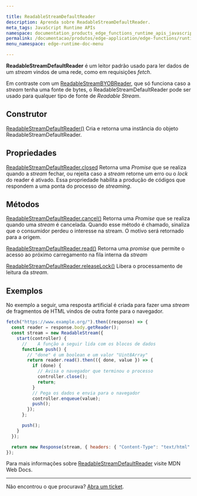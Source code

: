 ```yaml
---

title: ReadableStreamDefaultReader
description: Aprenda sobre ReadableStreamDefaultReader.
meta_tags: JavaScript Runtime APIs
namespace: documentation_products_edge_functions_runtime_apis_javascript_readable_default_reader
permalink: /documentacao/produtos/edge-application/edge-functions/runtime-apis/javascript/readable-default-reader/
menu_namespace: edge-runtime-doc-menu

---
```


**ReadableStreamDefaultReader** é um leitor padrão usado para ler dados de um *stream* vindos de uma rede, como em requisições *fetch*.

Em contraste com um [ReadableStreamBYOBReader](/pt-br/documentacao/produtos/edge-application/edge-functions/runtime-apis/javascript/readable-byob-reader/), que só funciona caso a *stream* tenha uma fonte de bytes, o ReadableStreamDefaultReader pode ser usado para qualquer tipo de fonte de *Readable Stream*.

## Construtor

[ReadableStreamDefaultReader()](https://developer.mozilla.org/en-US/docs/Web/API/ReadableStreamDefaultReader/ReadableStreamDefaultReader)
Cria e retorna uma instância do objeto ReadableStreamDefaultReader.

## Propriedades

[ReadableStreamDefaultReader.closed](https://developer.mozilla.org/en-US/docs/Web/API/ReadableStreamDefaultReader/closed)
Retorna uma *Promise* que se realiza quando a *stream* fechar, ou rejeita caso a *stream* retorne um erro ou o *lock* do reader é ativado. Essa propriedade habilita a produção de códigos que respondem a uma ponta do processo de *streaming*.

## Métodos

[ReadableStreamDefaultReader.cancel()](https://developer.mozilla.org/en-US/docs/Web/API/ReadableStreamDefaultReader/cancel)
Retorna uma *Promise* que se realiza quando uma *stream* é cancelada. Quando esse método é chamado, sinaliza que o consumidor perdeu o interesse na stream. O motivo será retornado para a origem.

[ReadableStreamDefaultReader.read()](https://developer.mozilla.org/en-US/docs/Web/API/ReadableStreamDefaultReader/read)
Retorna uma *promise* que permite o acesso ao próximo carregamento na fila interna da *stream*

[ReadableStreamDefaultReader.releaseLock()](https://developer.mozilla.org/en-US/docs/Web/API/ReadableStreamDefaultReader/releaseLock)
Libera o processamento de leitura da *stream*.

## Exemplos

No exemplo a seguir, uma resposta artificial é criada para fazer uma *stream* de fragmentos de HTML vindos de outra fonte para o navegador.

```js
fetch("https://www.example.org/").then((response) => {
  const reader = response.body.getReader();
  const stream = new ReadableStream({
    start(controller) {
      //    A função a seguir lida com os blocos de dados
      function push() {
        // "done" é um boolean e um valor "Uint8Array"
        return reader.read().then(({ done, value }) => {
          if (done) {
            // Avisa o navegador que terminou o processo
            controller.close();
            return;
          }
          // Pega os dados e envia para o navegador
          controller.enqueue(value);
          push();
        });
      };

      push();
    }
  });

  return new Response(stream, { headers: { "Content-Type": "text/html" } });
});
```

Para mais informações sobre [ReadableStreamDefaultReader](https://developer.mozilla.org/en-US/docs/Web/API/ReadableStreamDefaultReader) visite MDN Web Docs.

---

Não encontrou o que procurava? [Abra um ticket](https://tickets.azion.com/pt-BR/support/login/).
